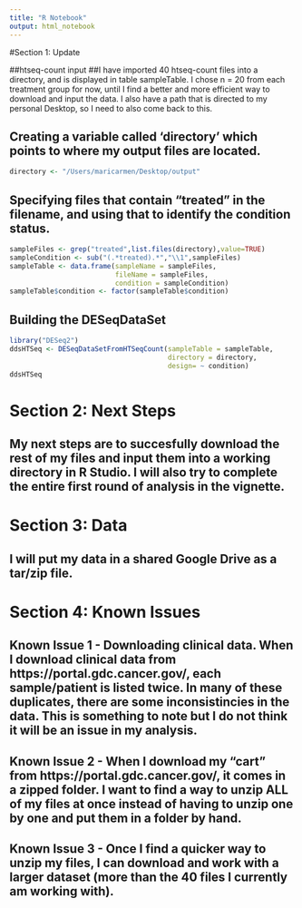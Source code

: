```yaml
---
title: "R Notebook"
output: html_notebook
---
```

#Section 1: Update

##htseq-count input
##I have imported 40 htseq-count files into a directory, and is displayed in table sampleTable. I chose n = 20 from each treatment group for now, until I find a better and more efficient way to download and input the data. I also have a path that is directed to my personal Desktop, so I need to also come back to this.

## Creating a variable called 'directory' which points to where my output files are located.
```r
directory <- "/Users/maricarmen/Desktop/output"
```

## Specifying files that contain "treated" in the filename, and using that to identify the condition status.
```r
sampleFiles <- grep("treated",list.files(directory),value=TRUE)
sampleCondition <- sub("(.*treated).*","\\1",sampleFiles)
sampleTable <- data.frame(sampleName = sampleFiles,
                          fileName = sampleFiles,
                          condition = sampleCondition)
sampleTable$condition <- factor(sampleTable$condition)
```

## Building the DESeqDataSet
```r
library("DESeq2")
ddsHTSeq <- DESeqDataSetFromHTSeqCount(sampleTable = sampleTable,
                                       directory = directory,
                                       design= ~ condition)
ddsHTSeq
```

# Section 2: Next Steps
## My next steps are to succesfully download the rest of my files and input them into a working directory in R Studio. I will also try to complete the entire first round of analysis in the vignette. 


# Section 3: Data
## I will put my data in a shared Google Drive as a tar/zip file.

# Section 4: Known Issues
## Known Issue 1 - Downloading clinical data. When I download clinical data from https://portal.gdc.cancer.gov/, each sample/patient is listed twice. In many of these duplicates, there are some inconsistincies in the data. This is something to note but I do not think it will be an issue in my analysis.

## Known Issue 2 - When I download my "cart" from https://portal.gdc.cancer.gov/, it comes in a zipped folder. I want to find a way to unzip ALL of my files at once instead of having to unzip one by one and put them in a folder by hand.

## Known Issue 3 - Once I find a quicker way to unzip my files, I can download and work with a larger dataset (more than the 40 files I currently am working with).
